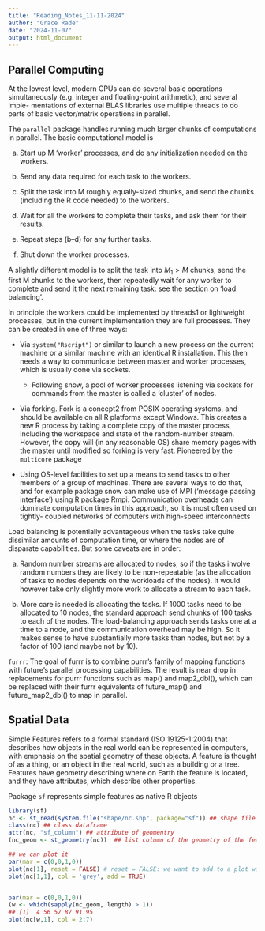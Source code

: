 ```yaml
---
title: "Reading_Notes_11-11-2024"
author: "Grace Rade"
date: "2024-11-07"
output: html_document
---
```

## Parallel Computing

At the lowest level, modern CPUs can do several basic operations simultaneously (e.g. integer and floating-point arithmetic), and several imple- mentations of external BLAS libraries use multiple threads to do parts of basic vector/matrix operations in parallel.

The `parallel` package handles running much larger chunks of computations in parallel. The basic computational model is

  a. Start up M ‘worker’ processes, and do any initialization needed on the workers.

  b. Send any data required for each task to the workers.

  c. Split the task into M roughly equally-sized chunks, and send the chunks (including the R code needed) to the workers.

  d. Wait for all the workers to complete their tasks, and ask them for their results.

  e. Repeat steps (b–d) for any further tasks.

  f. Shut down the worker processes.
  
A slightly different model is to split the task into $M_1 > M$ chunks, send the first M chunks to the workers, then repeatedly wait for any worker to complete and send it the next remaining task: see the section on ‘load balancing’.

In principle the workers could be implemented by threads1 or lightweight processes, but in the current implementation they are full processes. They can be created in one of three ways:

  + Via `system("Rscript")` or similar to launch a new process on the current machine or a similar machine with an identical R installation. This then needs a way to communicate between master and worker processes, which is usually done via sockets.
  
    * Following snow, a pool of worker processes listening via sockets for commands from the master is called a ‘cluster’ of nodes.

  + Via forking. Fork is a concept2 from POSIX operating systems, and should be available on all R platforms except Windows. This creates a new R process by taking a complete copy of the master process, including the workspace and state of the random-number stream. However, the copy will (in any reasonable OS) share memory pages with the master until modified so forking is very fast. Pioneered by the `multicore` package
  
  + Using OS-level facilities to set up a means to send tasks to other members of a group of machines. There are several ways to do that, and for example package snow can make use of MPI (‘message passing interface’) using R package Rmpi. Communication overheads can dominate computation times in this approach, so it is most often used on tightly- coupled networks of computers with high-speed interconnects
  

Load balancing is potentially advantageous when the tasks take quite dissimilar amounts of computation time, or where the nodes are of disparate capabilities. But some caveats are in order:


  a. Random number streams are allocated to nodes, so if the tasks involve random numbers they are likely to be non-repeatable (as the allocation of tasks to nodes depends on the workloads of the nodes). It would however take only slightly more work to allocate a stream to each task.

  b. More care is needed is allocating the tasks. If 1000 tasks need to be allocated to 10 nodes, the standard approach send chunks of 100 tasks to each of the nodes. The load-balancing approach sends tasks one at a time to a node, and the communication overhead may be high. So it makes sense to have substantially more tasks than nodes, but not by a factor of 100 (and maybe not by 10).
  
`furrr`: The goal of furrr is to combine purrr’s family of mapping functions with future’s parallel processing capabilities. The result is near drop in replacements for purrr functions such as map() and map2_dbl(), which can be replaced with their furrr equivalents of future_map() and future_map2_dbl() to map in parallel.

## Spatial Data

Simple Features refers to a formal standard (ISO 19125-1:2004) that describes how objects in the real world can be represented in computers, with emphasis on the spatial geometry of these objects. A feature is thought of as a thing, or an object in the real world, such as a building or a tree. Features have geometry describing where on Earth the feature is located, and they have attributes, which describe other properties.

Package `sf` represents simple features as native R objects

```r
library(sf)
nc <- st_read(system.file("shape/nc.shp", package="sf")) ## shape file
class(nc) ## class dataframe
attr(nc, "sf_column") ## attribute of geomentry
(nc_geom <- st_geometry(nc))  ## list column of the geometry of the features

## we can plot it
par(mar = c(0,0,1,0))
plot(nc[1], reset = FALSE) # reset = FALSE: we want to add to a plot with a legend
plot(nc[1,1], col = 'grey', add = TRUE)


par(mar = c(0,0,1,0))
(w <- which(sapply(nc_geom, length) > 1))
## [1]  4 56 57 87 91 95
plot(nc[w,1], col = 2:7)
```




